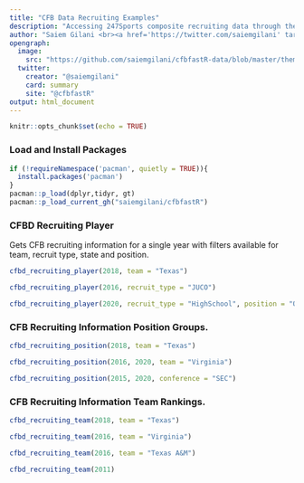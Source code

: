 ```yaml
---
title: "CFB Data Recruiting Examples"
description: "Accessing 247Sports composite recruiting data through the CFBD API using <code>cfbd_recruiting_player()</code> for Player Rankings, <code>cfbd_recruiting_team()</code> for Team Rankings and <code>cfbd_recruiting_position()</code> for Position Group metrics"
author: "Saiem Gilani <br><a href='https://twitter.com/saiemgilani' target='blank'><img src='https://img.shields.io/twitter/follow/saiemgilani?color=blue&amp;label=%40saiemgilani&amp;logo=twitter&amp;style=for-the-badge' alt='@saiemgilani'/></a> <a href='https://github.com/saiemgilani' target='blank'><img src='https://img.shields.io/github/followers/saiemgilani?color=eee&amp;logo=Github&amp;style=for-the-badge' alt='@saiemgilani'/></a>"
opengraph:
  image: 
    src: "https://github.com/saiemgilani/cfbfastR-data/blob/master/themes/social_card_cfbfastR_final_quote.png?raw=true"
  twitter:
    creator: "@saiemgilani"
    card: summary
    site: "@cfbfastR"
output: html_document
---
```


```r
knitr::opts_chunk$set(echo = TRUE)
```

### **Load and Install Packages**

```r
if (!requireNamespace('pacman', quietly = TRUE)){
  install.packages('pacman')
}
pacman::p_load(dplyr,tidyr, gt)
pacman::p_load_current_gh("saiemgilani/cfbfastR")
```

### **CFBD Recruiting Player**

Gets CFB recruiting information for a single year with filters available for team, recruit type, state and position.

```r
cfbd_recruiting_player(2018, team = "Texas")

cfbd_recruiting_player(2016, recruit_type = "JUCO")

cfbd_recruiting_player(2020, recruit_type = "HighSchool", position = "OT", state = "FL")
```

### **CFB Recruiting Information Position Groups.**

```r
cfbd_recruiting_position(2018, team = "Texas")

cfbd_recruiting_position(2016, 2020, team = "Virginia")

cfbd_recruiting_position(2015, 2020, conference = "SEC")
```

### **CFB Recruiting Information Team Rankings.**

```r
cfbd_recruiting_team(2018, team = "Texas")

cfbd_recruiting_team(2016, team = "Virginia")

cfbd_recruiting_team(2016, team = "Texas A&M")

cfbd_recruiting_team(2011)
```

